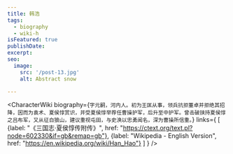 ```yaml
---
title: 韩浩
tags:
  - biography
  - wiki-h
isFeatured: true
publishDate:
excerpt:
seo:
  image:
    src: '/post-13.jpg'
    alt: Abstract snow

---
```



<CharacterWiki
  biography={`字元嗣，河内人。初为王匡从事，领兵抗拒董卓并拒绝其招降，因而为袁术、夏侯惇赏识，并受夏侯惇举荐任曹操护军，后升至中护军。曾击破挟持夏侯惇之吕布军，又从征白狼山，建议重视屯田，与史涣以忠勇闻名，深为曹操所信重。`}
  links={
    [
      {label: "《三国志·夏侯惇传附传》", href: "https://ctext.org/text.pl?node=602330&if=gb&remap=gb"},
      {label: "Wikipedia - English Version", href: "https://en.wikipedia.org/wiki/Han_Hao"}
    ]
  }
/>
